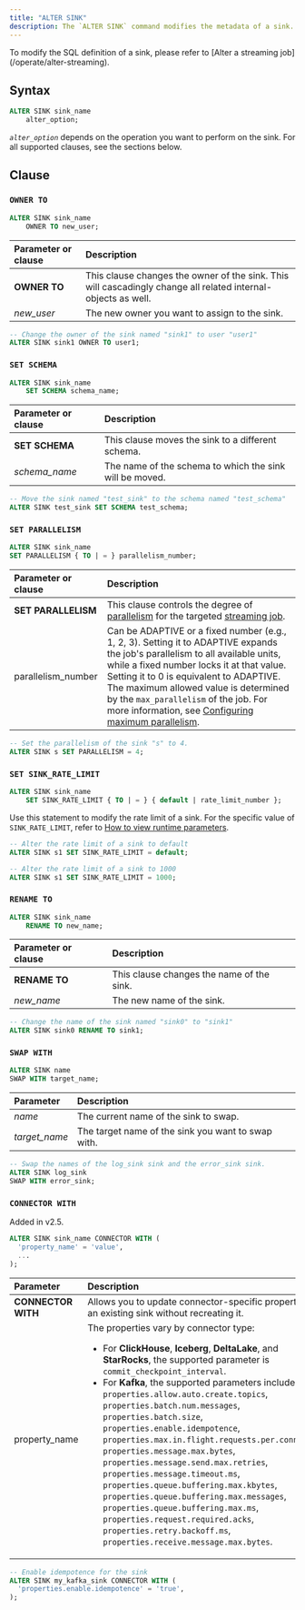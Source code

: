 ```yaml
---
title: "ALTER SINK"
description: The `ALTER SINK` command modifies the metadata of a sink.
---
```


<Note>
To modify the SQL definition of a sink, please refer to [Alter a streaming job](/operate/alter-streaming).
</Note>

## Syntax

```sql
ALTER SINK sink_name
    alter_option;
```

_`alter_option`_ depends on the operation you want to perform on the sink. For all supported clauses, see the sections below.

## Clause

### `OWNER TO`

```sql
ALTER SINK sink_name
    OWNER TO new_user;
```

| Parameter or clause | Description                                                                                                   |
| :------------------ | :------------------------------------------------------------------------------------------------------------ |
| **OWNER TO**        | This clause changes the owner of the sink. This will cascadingly change all related internal-objects as well. |
| _new\_user_         | The new owner you want to assign to the sink.                                                                 |

```sql
-- Change the owner of the sink named "sink1" to user "user1"
ALTER SINK sink1 OWNER TO user1;
```

### `SET SCHEMA`

```sql
ALTER SINK sink_name
    SET SCHEMA schema_name;
```

| Parameter or clause | Description                                             |
| :------------------ | :------------------------------------------------------ |
| **SET SCHEMA**      | This clause moves the sink to a different schema.       |
| _schema\_name_      | The name of the schema to which the sink will be moved. |

```sql
-- Move the sink named "test_sink" to the schema named "test_schema"
ALTER SINK test_sink SET SCHEMA test_schema;
```

### `SET PARALLELISM`

```sql
ALTER SINK sink_name
SET PARALLELISM { TO | = } parallelism_number;
```

| Parameter or clause   | Description                                                                                                                                                                                                                                                                                                                              |
| :-------------------- | :--------------------------------------------------------------------------------------------------------------------------------------------------------------------------------------------------------------------------------------------------------------------------------------------------------------------------------------- |
| **SET PARALLELISM**   | This clause controls the degree of [parallelism](/reference/key-concepts#parallelism) for the targeted [streaming job](/reference/key-concepts#streaming-queries).                                                                                                                                                                  |
| parallelism_number | Can be ADAPTIVE or a fixed number (e.g., 1, 2, 3). Setting it to ADAPTIVE expands the job's parallelism to all available units, while a fixed number locks it at that value. Setting it to 0 is equivalent to ADAPTIVE. The maximum allowed value is determined by the `max_parallelism` of the job. For more information, see [Configuring maximum parallelism](/deploy/k8s-cluster-scaling#configuring-maximum-parallelism). |

```sql
-- Set the parallelism of the sink "s" to 4.
ALTER SINK s SET PARALLELISM = 4;
```

### `SET SINK_RATE_LIMIT`

```sql
ALTER SINK sink_name
    SET SINK_RATE_LIMIT { TO | = } { default | rate_limit_number };
```

Use this statement to modify the rate limit of a sink. For the specific value of `SINK_RATE_LIMIT`, refer to [How to view runtime parameters](/operate/view-configure-runtime-parameters/#how-to-view-runtime-parameters).

```sql Example
-- Alter the rate limit of a sink to default
ALTER SINK s1 SET SINK_RATE_LIMIT = default;

-- Alter the rate limit of a sink to 1000
ALTER SINK s1 SET SINK_RATE_LIMIT = 1000;
```

### `RENAME TO`

```sql
ALTER SINK sink_name
    RENAME TO new_name;
```

| Parameter or clause | Description                               |
| :------------------ | :---------------------------------------- |
| **RENAME TO**       | This clause changes the name of the sink. |
| _new\_name_         | The new name of the sink.                 |

```sql
-- Change the name of the sink named "sink0" to "sink1"
ALTER SINK sink0 RENAME TO sink1;
```

### `SWAP WITH`

```sql
ALTER SINK name
SWAP WITH target_name;
```

| Parameter | Description |
| :-------- | :---------- |
| _name_ | The current name of the sink to swap. |
| _target_name_ | The target name of the sink you want to swap with. |

```sql
-- Swap the names of the log_sink sink and the error_sink sink.
ALTER SINK log_sink
SWAP WITH error_sink;
```

### `CONNECTOR WITH`

<Note>
Added in v2.5.
</Note>

```sql
ALTER SINK sink_name CONNECTOR WITH (
  'property_name' = 'value',
  ...
);
```

| Parameter         | Description |
| :---------------- | :---------- |
| **CONNECTOR WITH**  | Allows you to update connector-specific properties for an existing sink without recreating it. |
| property_name | The properties vary by connector type: <ul><li>For **ClickHouse**, **Iceberg**, **DeltaLake**, and **StarRocks**, the supported parameter is `commit_checkpoint_interval`.</li><li>For **Kafka**, the supported parameters include: `properties.allow.auto.create.topics`, `properties.batch.num.messages`, `properties.batch.size`, `properties.enable.idempotence`, `properties.max.in.flight.requests.per.connection`, `properties.message.max.bytes`, `properties.message.send.max.retries`, `properties.message.timeout.ms`, `properties.queue.buffering.max.kbytes`, `properties.queue.buffering.max.messages`, `properties.queue.buffering.max.ms`, `properties.request.required.acks`, `properties.retry.backoff.ms`, `properties.receive.message.max.bytes`. </li></ul> |

```sql
-- Enable idempotence for the sink
ALTER SINK my_kafka_sink CONNECTOR WITH (
  'properties.enable.idempotence' = 'true',
);
```

